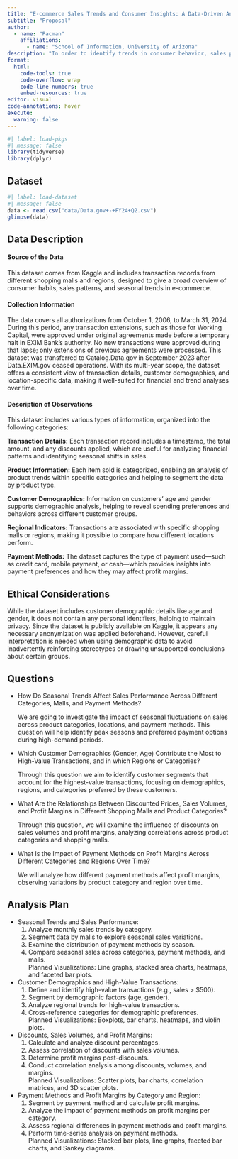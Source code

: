 ```yaml
---
title: "E-commerce Sales Trends and Consumer Insights: A Data-Driven Analysis"
subtitle: "Proposal"
author: 
  - name: "Pacman"
    affiliations:
      - name: "School of Information, University of Arizona"
description: "In order to identify trends in consumer behavior, sales patterns, and profitability, this project examines e-commerce transaction data from different shopping centers and geographical areas. We seek to determine seasonal sales patterns, high-value client groups, and the effects of discounts by examining variables such as consumer demographics, product categories, and payment methods. The knowledge acquired will contribute to our comprehension of customer decision-making processes and the effects of various sales tactics on performance in various contexts."
format:
  html:
    code-tools: true
    code-overflow: wrap
    code-line-numbers: true
    embed-resources: true
editor: visual
code-annotations: hover
execute:
  warning: false
---
```


```r
#| label: load-pkgs
#| message: false
library(tidyverse)
library(dplyr)

```

## Dataset

```r
#| label: load-dataset
#| message: false
data <- read.csv("data/Data.gov+-+FY24+Q2.csv")
glimpse(data)

```

## **Data Description**

#### **Source of the Data**

This dataset comes from Kaggle and includes transaction records from different shopping malls and regions, designed to give a broad overview of consumer habits, sales patterns, and seasonal trends in e-commerce.

#### **Collection Information**

The data covers all authorizations from October 1, 2006, to March 31, 2024. During this period, any transaction extensions, such as those for Working Capital, were approved under original agreements made before a temporary halt in EXIM Bank’s authority. No new transactions were approved during that lapse; only extensions of previous agreements were processed. This dataset was transferred to Catalog.Data.gov in September 2023 after Data.EXIM.gov ceased operations. With its multi-year scope, the dataset offers a consistent view of transaction details, customer demographics, and location-specific data, making it well-suited for financial and trend analyses over time.

#### **Description of Observations**

This dataset includes various types of information, organized into the following categories:

**Transaction Details:** Each transaction record includes a timestamp, the total amount, and any discounts applied, which are useful for analyzing financial patterns and identifying seasonal shifts in sales.

**Product Information:** Each item sold is categorized, enabling an analysis of product trends within specific categories and helping to segment the data by product type.

**Customer Demographics:** Information on customers’ age and gender supports demographic analysis, helping to reveal spending preferences and behaviors across different customer groups.

**Regional Indicators:** Transactions are associated with specific shopping malls or regions, making it possible to compare how different locations perform.

**Payment Methods:** The dataset captures the type of payment used—such as credit card, mobile payment, or cash—which provides insights into payment preferences and how they may affect profit margins.

## **Ethical Considerations**

While the dataset includes customer demographic details like age and gender, it does not contain any personal identifiers, helping to maintain privacy. Since the dataset is publicly available on Kaggle, it appears any necessary anonymization was applied beforehand. However, careful interpretation is needed when using demographic data to avoid inadvertently reinforcing stereotypes or drawing unsupported conclusions about certain groups.

## Questions

-   How Do Seasonal Trends Affect Sales Performance Across Different Categories, Malls, and Payment Methods?

    We are going to investigate the impact of seasonal fluctuations on sales across product categories, locations, and payment methods. This question will help identify peak seasons and preferred payment options during high-demand periods.

-   Which Customer Demographics (Gender, Age) Contribute the Most to High-Value Transactions, and in which Regions or Categories?

    Through this question we aim to identify customer segments that account for the highest-value transactions, focusing on demographics, regions, and categories preferred by these customers.

-   What Are the Relationships Between Discounted Prices, Sales Volumes, and Profit Margins in Different Shopping Malls and Product Categories?

    Through this question, we will examine the influence of discounts on sales volumes and profit margins, analyzing correlations across product categories and shopping malls.

-   What Is the Impact of Payment Methods on Profit Margins Across Different Categories and Regions Over Time?

    We will analyze how different payment methods affect profit margins, observing variations by product category and region over time.

## Analysis Plan

-   Seasonal Trends and Sales Performance:\
    1. Analyze monthly sales trends by category.\
    2. Segment data by malls to explore seasonal sales variations.\
    3. Examine the distribution of payment methods by season.\
    4. Compare seasonal sales across categories, payment methods, and malls.\
    Planned Visualizations: Line graphs, stacked area charts, heatmaps, and faceted bar plots.

-   Customer Demographics and High-Value Transactions:\
    1. Define and identify high-value transactions (e.g., sales \> \$500).\
    2. Segment by demographic factors (age, gender).\
    3. Analyze regional trends for high-value transactions.\
    4. Cross-reference categories for demographic preferences.\
    Planned Visualizations: Boxplots, bar charts, heatmaps, and violin plots.

-   Discounts, Sales Volumes, and Profit Margins:\
    1. Calculate and analyze discount percentages.\
    2. Assess correlation of discounts with sales volumes.\
    3. Determine profit margins post-discounts.\
    4. Conduct correlation analysis among discounts, volumes, and margins.\
    Planned Visualizations: Scatter plots, bar charts, correlation matrices, and 3D scatter plots.

-   Payment Methods and Profit Margins by Category and Region:\
    1. Segment by payment method and calculate profit margins.\
    2. Analyze the impact of payment methods on profit margins per category.\
    3. Assess regional differences in payment methods and profit margins.\
    4. Perform time-series analysis on payment methods.\
    Planned Visualizations: Stacked bar plots, line graphs, faceted bar charts, and Sankey diagrams.
